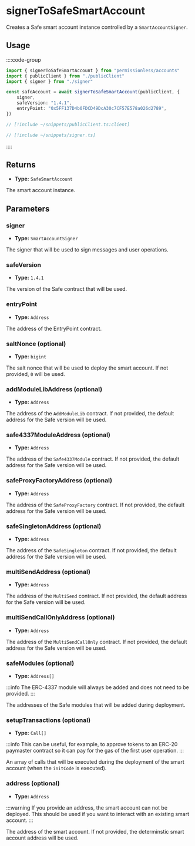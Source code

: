 # signerToSafeSmartAccount

Creates a Safe smart account instance controlled by a `SmartAccountSigner`.

## Usage

::::code-group

```ts [example.ts]
import { signerToSafeSmartAccount } from "permissionless/accounts"
import { publicClient } from "./publicClient"
import { signer } from "./signer"

const safeAccount = await signerToSafeSmartAccount(publicClient, {
	signer,
	safeVersion: "1.4.1",
	entryPoint: "0x5FF137D4b0FDCD49DcA30c7CF57E578a026d2789",
})
```

```ts [publicClient.ts]
// [!include ~/snippets/publicClient.ts:client]
```

```ts [signer.ts]
// [!include ~/snippets/signer.ts]
```

::::

## Returns

- **Type:** `SafeSmartAccount`

The smart account instance.

## Parameters

### signer

- **Type:** `SmartAccountSigner`

The signer that will be used to sign messages and user operations.

### safeVersion

- **Type:** `1.4.1`

The version of the Safe contract that will be used.

### entryPoint

- **Type:** `Address`

The address of the EntryPoint contract.

### saltNonce (optional)

- **Type:** `bigint`

The salt nonce that will be used to deploy the smart account. If not provided, `0` will be used.

### addModuleLibAddress (optional)

- **Type:** `Address`

The address of the `AddModuleLib` contract. If not provided, the default address for the Safe version will be used.

### safe4337ModuleAddress (optional)

- **Type:** `Address`

The address of the `Safe4337Module` contract. If not provided, the default address for the Safe version will be used.

### safeProxyFactoryAddress (optional)

- **Type:** `Address`

The address of the `SafeProxyFactory` contract. If not provided, the default address for the Safe version will be used.

### safeSingletonAddress (optional)

- **Type:** `Address`

The address of the `SafeSingleton` contract. If not provided, the default address for the Safe version will be used.

### multiSendAddress (optional)

- **Type:** `Address`

The address of the `MultiSend` contract. If not provided, the default address for the Safe version will be used.

### multiSendCallOnlyAddress (optional)

- **Type:** `Address`

The address of the `MultiSendCallOnly` contract. If not provided, the default address for the Safe version will be used.

### safeModules (optional)

- **Type:** `Address[]`

:::info
The ERC-4337 module will always be added and does not need to be provided.
:::

The addresses of the Safe modules that will be added during deployment.

### setupTransactions (optional)

- **Type:** `Call[]`

:::info
This can be useful, for example, to approve tokens to an ERC-20 paymaster contract so it can pay for the gas of the first user operation. 
:::

An array of calls that will be executed during the deployment of the smart account (when the `initCode` is executed).

### address (optional)

- **Type:** `Address`

:::warning
If you provide an address, the smart account can not be deployed. This should be used if you want to interact with an existing smart account.
:::

The address of the smart account. If not provided, the determinstic smart account address will be used.